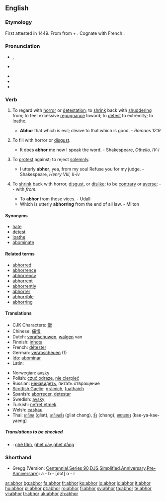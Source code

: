{{was wotd|2008|March|4}}
==English==

===Etymology===
First attested in 1449.  From {{etyl|la|en}} {{term|abhorreo|abhorreō}} from {{term|ab-|lang=la}} + {{term|horreo|horreō|stand aghast|lang=la}}.  Cognate with French {{term|abhorrer|lang=fr}}.

===Pronunciation===
* {{a|RP}} {{IPA|/əbˈhɔː/}}, {{SAMPA|/@b"hO:/}}
* {{a|US}} {{IPA|/əbˈhɔːr/|/æbˈhɔːr/}}
* {{audio|en-uk-abhor.ogg|Audio (UK)}}
* {{audio|en-us-abhor.ogg|Audio (US)}}
* {{rhymes|ɔː(r)}}

===Verb===
{{en-verb|abhor|r|ing}}
 
# {{transitive}} To regard with [[horror]] or [[detestation]]; to [[shrink]] back with [[shudder]]ing from; to feel excessive [[repugnance]] toward; to [[detest]] to extremity; to [[loathe]].
#* '''Abhor''' that which is evil; cleave to that which is good. - ''Romans 12:9''
# {{context|transitive|obsolete}} To fill with horror or [[disgust]].
#* It does '''abhor''' me now I speak the word. - Shakespeare, ''Othello, IV-i''
# {{context|transitive|canon law|obsolete}} To [[protest]] against; to reject [[solemnly]].
#* I utterly '''abhor''', yea, from my soul Refuse you for my judge. - Shakespeare, ''Henry VIII, II-iv''
# {{context|intransitive|obsolete}} To [[shrink]] back with horror, [[disgust]], or [[dislike]]; to be [[contrary]] or [[averse]]; -- with ''from''.
#* To '''abhor''' from those vices. - Udall
#* Which is utterly '''abhorring''' from the end of all law. - Milton

====Synonyms====
* [[hate]]
* [[detest]]
* [[loathe]]
* [[abominate]]

====Related terms====
* [[abhorred]]
* [[abhorrence]]
* [[abhorrency]]
* [[abhorrent]]
* [[abhorrently]]
* [[abhorrer]]
* [[abhorrible]]
* [[abhorring]]

====Translations====
{{trans-top|to regard with horror or detestation}}
* CJK Characters: [[憎]]
* Chinese: [[痛恨]]
* Dutch: [[verafschuwen]], [[walgen]] van
* Finnish: [[inhota]]
* French: [[détester]]
* German: [[verabscheuen]] (1)
* [[Ido]]: [[abominar]]
* Latin: {{t|la|abhorreo|alt=abhorreō}}
{{trans-mid}}
* Norwegian: [[avsky]]
* Polish: [[czuć odrazę]], [[nie cierpieć]]
* Russian: [[ненавидеть]], питать отвращение
* [[Scottish Gaelic]]: [[gràinich]], [[fuathaich]]
* Spanish: [[aborrecer, detestar]]
* Swedish: [[avsky]]
* Turkish: [[nefret etmek]]
* Welsh: [[сashau]]
* Thai: [[เกลียด]] (glìat), [[เกลียดชัง]] (glìat chang), [[ชัง]] (chang), [[ขยะแขยง]] (kae-ya-kae-yaeng)
{{trans-bottom}}

=====Translations to be checked=====
{{checktrans}}
* {{ttbc|Vietnamese}}: [[ghê tởm]], [[ghét cay ghét đắng]]

===Shorthand===

* Gregg (Version: [http://en.wikipedia.org/wiki/Gregg_Shorthand#Centennial_Gregg_Shorthand Centennial],[http://en.wikipedia.org/wiki/Gregg_Shorthand#Series_90_Gregg_Shorthand  Series 90],[http://en.wikipedia.org/wiki/Gregg_Shorthand#Diamond_Jubilee_Gregg_Shorthand  DJS],[http://en.wikipedia.org/wiki/Gregg_Shorthand#Simplified_Gregg_Shorthand Simplified],[http://en.wikipedia.org/wiki/Gregg_Shorthand#Anniversary_Gregg_Shorthand Anniversary],[http://en.wikipedia.org/wiki/Gregg_Shorthand#Pre_Anniversary_Gregg_Shorthand Pre-Anniversary]): a - b - [dot] o - r

[[ar:abhor]]
[[bg:abhor]]
[[fa:abhor]]
[[fr:abhor]]
[[ko:abhor]]
[[io:abhor]]
[[id:abhor]]
[[it:abhor]]
[[hu:abhor]]
[[pl:abhor]]
[[pt:abhor]]
[[ro:abhor]]
[[fi:abhor]]
[[sv:abhor]]
[[ta:abhor]]
[[te:abhor]]
[[vi:abhor]]
[[tr:abhor]]
[[uk:abhor]]
[[zh:abhor]]